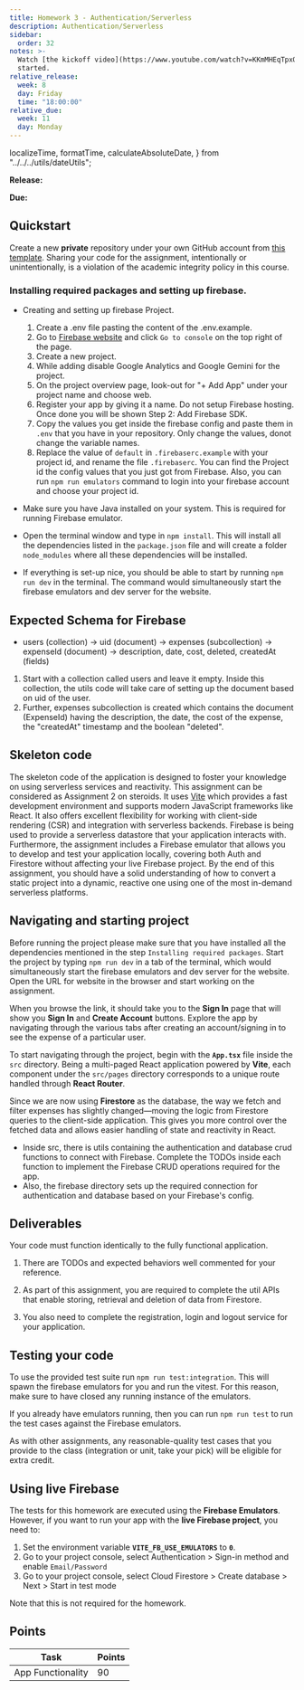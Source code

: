 ```yaml
---
title: Homework 3 - Authentication/Serverless
description: Authentication/Serverless
sidebar:
  order: 32
notes: >-
  Watch [the kickoff video](https://www.youtube.com/watch?v=KKmMHEqTpxQ) for help getting
  started.
relative_release:
  week: 8
  day: Friday
  time: "18:00:00"
relative_due:
  week: 11
  day: Monday
---
```


  localizeTime,
  formatTime,
  calculateAbsoluteDate,
} from "../../../utils/dateUtils";


**Release:** <DueDate relativeDate={frontmatter.relative_release} />

**Due:** <DueDate relativeDate={frontmatter.relative_due} />

## Quickstart

Create a new **private** repository under your own GitHub account
from [this template](https://github.com/swad-cs-uic/homework3-f25). Sharing your
code for the assignment, intentionally or unintentionally, is a violation of the
academic integrity policy in this course.

<Aside>
  <Fragment set:html={marked(frontmatter.notes)} />
</Aside>

### Installing required packages and setting up firebase.

- Creating and setting up firebase Project.
  1.  Create a .env file pasting the content of the .env.example.
  1.  Go to [Firebase website](https://firebase.google.com) and click `Go to console` on the top right of the page.
  1.  Create a new project.
  1.  While adding disable Google Analytics and Google Gemini for the project.
  1.  On the project overview page, look-out for "+ Add App" under your project name and choose web.
  1.  Register your app by giving it a name. Do not setup Firebase hosting. Once done you will be shown Step 2: Add Firebase SDK.
  1.  Copy the values you get inside the firebase config and paste them in `.env` that you have in your repository. Only change the values, donot change the variable names.
  1.  Replace the value of `default` in `.firebaserc.example` with your project id, and rename the file `.firebaserc`. You can find the Project id the config values that you just got from Firebase. Also, you can run `npm run emulators` command to login into your firebase account and choose your project id.

- Make sure you have Java installed on your system. This is required for running Firebase emulator.
- Open the terminal window and type in `npm install`. This will install all the dependencies listed in the `package.json` file and will create a folder `node_modules` where all these dependencies will be installed.
- If everything is set-up nice, you should be able to start by running `npm run dev` in the terminal. The command would simultaneously start the firebase emulators and dev server for the website.

## Expected Schema for Firebase

- users (collection) -> uid (document) -> expenses (subcollection) -> expenseId (document) -> description, date, cost, deleted, createdAt (fields)

1. Start with a collection called users and leave it empty. Inside this collection, the utils code will take care of setting up the document based on uid of the user.
2. Further, expenses subcollection is created which contains the document (ExpenseId) having the description, the date, the cost of the expense, the "createdAt" timestamp and the boolean "deleted".

## Skeleton code

The skeleton code of the application is designed to foster your knowledge on using serverless services and reactivity. This assignment can be considered as Assignment 2 on steroids. It uses [Vite](https://vitejs.dev/) which provides a fast development environment and supports modern JavaScript frameworks like React. It also offers excellent flexibility for working with client-side rendering (CSR) and integration with serverless backends. Firebase is being used to provide a serverless datastore that your application interacts with. Furthermore, the assignment includes a Firebase emulator that allows you to develop and test your application locally, covering both Auth and Firestore without affecting your live Firebase project. By the end of this assignment, you should have a solid understanding of how to convert a static project into a dynamic, reactive one using one of the most in-demand serverless platforms.

## Navigating and starting project

Before running the project please make sure that you have installed all the dependencies mentioned in the step `Installing required packages`. Start the project by typing `npm run dev` in a tab of the terminal, which would simultaneously start the firebase emulators and dev server for the website. Open the URL for website in the browser and start working on the assignment.

When you browse the link, it should take you to the **Sign In** page that will show you **Sign In** and **Create Account** buttons. Explore the app by navigating through the various tabs after creating an account/signing in to see the expense of a particular user.

To start navigating through the project, begin with the **`App.tsx`** file inside the `src` directory. Being a multi-paged React application powered by **Vite**, each component under the `src/pages` directory corresponds to a unique route handled through **React Router**.

Since we are now using **Firestore** as the database, the way we fetch and filter expenses has slightly changed—moving the logic from Firestore queries to the client-side application. This gives you more control over the fetched data and allows easier handling of state and reactivity in React.

- Inside src, there is utils containing the authentication and database crud functions to connect with Firebase. Complete the TODOs inside each function to implement the Firebase CRUD operations required for the app.
- Also, the firebase directory sets up the required connection for authentication and database based on your Firebase's config.

## Deliverables

Your code must function identically to the fully functional application.

1. There are TODOs and expected behaviors well commented for your reference.

2. As part of this assignment, you are required to complete the util APIs that enable storing, retrieval and deletion of data from Firestore.

3. You also need to complete the registration, login and logout service for your application.

## Testing your code

To use the provided test suite run `npm run test:integration`. This will spawn the firebase emulators for you and run the vitest. For this reason, make sure to have closed any running instance of the emulators.

If you already have emulators running, then you can run `npm run test` to run the test cases against the Firebase emulators.

As with other assignments, any reasonable-quality test cases that you provide to the class (integration or unit, take your pick) will be eligible for extra credit.

## Using live Firebase

The tests for this homework are executed using the **Firebase Emulators**. However, if you want to run your app with the **live Firebase project**, you need to:

1. Set the environment variable **`VITE_FB_USE_EMULATORS`** to **`0`**.
1. Go to your project console, select Authentication > Sign-in method and enable `Email/Password`
1. Go to your project console, select Cloud Firestore > Create database > Next > Start in test mode

Note that this is not required for the homework.

## Points

| Task              | Points |
| ----------------- | ------ |
| App Functionality | 90     |
